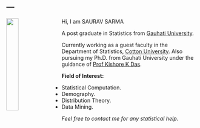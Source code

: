 ---
---

<link rel="stylesheet" href="styles.css" type="text/css">

<img src="images/photo.png" style="width:25%; margin-right: 20px" align="left">

Hi, I am SAURAV SARMA

A post graduate in Statistics from [Gauhati University](https://gauhati.ac.in/).

Currently working as a guest faculty in the Department of Statistics, [Cotton University](https://cottonuniversity.ac.in/).
Also pursuing my Ph.D. from Gauhati University under the guidance of [Prof Kishore K Das](https://www.gauhati.ac.in/member.php?name=kishore-kumar-das&aid=3&did=32).

**Field of Interest:**

+ Statistical Computation.
+ Demography.
+ Distribution Theory.
+ Data Mining.

_Feel free to contact me for any statistical help._



